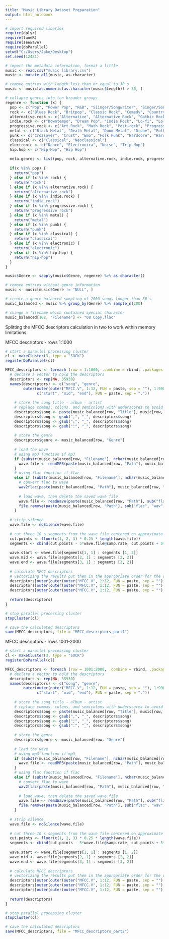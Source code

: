```yaml
---
title: "Music Library Dataset Preparation"
output: html_notebook
---
```


```r
# import required libaries
require(dplyr)
require(tuneR)
require(seewave)
require(doParallel)
setwd("C:/Users/Jake/Desktop")
set.seed(12481)
```

```r
# import the metadata information, format a little
music <- read.csv("music library.csv")
music <- mutate_all(music, as.character)

# remove entries with length less than or equal to 30 s
music <- music[as.numeric(as.character(music$Length)) > 30, ]
```

```r
# collapse genres into ten broader groups
regenre <- function (x) {
  pop <- c("Pop", "Power Pop", "R&B", "Siinger/Songwriter", "Singer/Songwriter", "Reggae", "Funk")
  rock <- c("Blues Rock", "Britpop", "Classic Rock", "Comedy", "Country", "Folk Rock", "New Wave", "Pop Rock", "Rock", "Soundtrack", "Dub")
  alternative.rock <- c("Alternative", "Alternative Rock", "Gothic Rock", "Grunge", "Hard Rock", "Noise Rock", "Numetal", "Stoner Rock", "Industrial")
  indie.rock <- c("Downtempo", "Dream Pop", "Indie Rock", "Lo-fi", "Lo-Fi", "Neo-psychedelia", "Neo-pyschedelia", "Neopsychedelia", "Noise Pop", "Post-punk", "Shoegaze", "Slowcore")
  progressive.rock <- c("Art Rock", "Math Rock", "Post-rock", "Progressive Metal","Power Metal", "Progressive Rock", "Psychedelic Rock", "Space Rock", "Ambient", "Neofolk")
  metal <- c("Black Metal", "Death Metal", "Doom Metal", "Drone", "Folk Metal", "Grindcore", "Heavy Metal", "Melodic Death Metal", "Metalcore", "Stoner Metal", "Technical Death Metal", "Thrash", "Traditional Metal", "Traditional Metall")
  punk <- c("Crossover", "Crust", "Emo", "Folk Punk", "Hardcore", "Hardcore Punk", "Pop Punk", "Post-hardcore", "Punk Rock", "Screamo", "Ska", "Sludge")
  classical <- c("Classical", "Neoclassical")
  electronic <- c("Dance", "Electronica", "Noise", "Trip-Hop")
  hip.hop <- c("Hip-Hop", "Hip Hop")
  
  meta.genres <- list(pop, rock, alternative.rock, indie.rock, progressive.rock, metal, punk, classical, electronic, hip.hop)
  
  if(x %in% pop) {
    return("pop")
  } else if (x %in% rock) {
    return("rock")
  } else if (x %in% alternative.rock) {
    return("alternative rock")
  } else if (x %in% indie.rock) {
    return("indie rock")
  } else if (x %in% progressive.rock) {
    return("progressive rock")
  } else if (x %in% metal) {
    return("metal")
  } else if (x %in% punk) {
    return("punk")
  } else if (x %in% classical) {
    return("classical")
  } else if (x %in% electronic) {
    return("electronic")
  } else if (x %in% hip.hop) {
    return("hip-hop")
  }
}

music$Genre <- sapply(music$Genre, regenre) %>% as.character()

# remove entries without genre information
music <- music[music$Genre != "NULL", ]

# create a genre-balanced sampling of 2000 songs longer than 30 s
music_balanced <- music %>% group_by(Genre) %>% sample_n(200)
```

```r
# change a filename which contained special character
music_balanced[162, "Filename"] <- "08 Copy.flac"
```

Splitting the MFCC descriptors calculation in two to work within memory limitations.

MFCC descriptors - rows 1:1000
```r
# start a parallel processing cluster
cl <- makeCluster(3, type = "SOCK")
registerDoParallel(cl)

MFCC_descriptors <- foreach (row = 1:1000, .combine = rbind, .packages = c("tuneR", "seewave")) %dopar% {
  # declare a vector to hold the descriptors
  descriptors <- rep(NA, 35930)
  names(descriptors) <- c("song", "genre",
        outer(outer(outer("MFCC.V", 1:12, FUN = paste, sep = ""), 1:998, FUN = paste, sep = "."), 
              c("start", "mid", "end"), FUN = paste, sep = "."))
    
    # store the song title - album - artist
    # replace commas, colons, and semicolons with underscores to avoid interferring with reading the csv
    descriptors$song <- paste(music_balanced[row, "Title"], music[row, "Album"], music[row, "Artist"], sep = " - ")
    descriptors$song <- gsub(",", "_", descriptors$song)
    descriptors$song <- gsub(";", "_", descriptors$song)
    descriptors$song <- gsub(":", "_", descriptors$song)
    
    # store the genre
    descriptors$genre <- music_balanced[row, "Genre"]
    
    # load the wave
    # using mp3 function if mp3
    if (substr(music_balanced[row, "Filename"], nchar(music_balanced[row, "Filename"]), nchar(music_balanced[row, "Filename"])) == "3") {
      wave.file <- readMP3(paste(music_balanced[row, "Path"], music_balanced[row, "Filename"], sep = "")) 
    }
    # using flac function if flac
    else if (substr(music_balanced[row, "Filename"], nchar(music_balanced[row, "Filename"]), nchar(music_balanced[row, "Filename"])) == "c") {
      # convert flac to wave
      wav2flac(paste(music_balanced[row, "Path"], music_balanced[row, "Filename"], sep = ""), reverse = TRUE, path2exe = "C:/Users/Jake/Desktop/")
      
      # load wave, then delete the saved wave file
      wave.file <- readWave(paste(music_balanced[row, "Path"], sub("flac", "wav", music_balanced[row, "Filename"]), sep = ""))
      file.remove(paste(music_balanced[row, "Path"], sub("flac", "wav", music_balanced[row, "Filename"]), sep = ""))
    }
    
  # strip silence
  wave.file <- noSilence(wave.file)
  
  # cut three 10 s segments from the wave file centered on approximate quarter points
  cut.points <- floor(c(1, 2, 3) * 0.25 * length(wave.file))
  segments <- cbind(cut.points - 5*wave.file@samp.rate, cut.points + 5*wave.file@samp.rate)
  
  wave.start <- wave.file[segments[1, 1] : segments [1, 2]]
  wave.mid <- wave.file[segments[2, 1] : segments [2, 2]]
  wave.end <- wave.file[segments[3, 1] : segments [3, 2]]
  
  # calculate MFCC descriptors
  # vectorizing the results put them in the appropriate order for the dataframe
  descriptors[outer(outer(outer("MFCC.V", 1:12, FUN = paste, sep = ""), 1:998, FUN = paste, sep = "."), "start", FUN = paste, sep = ".")] <- c(melfcc(wave.start))
  descriptors[outer(outer(outer("MFCC.V", 1:12, FUN = paste, sep = ""), 1:998, FUN = paste, sep = "."), "mid", FUN = paste, sep = ".")] <- c(melfcc(wave.mid))
  descriptors[outer(outer(outer("MFCC.V", 1:12, FUN = paste, sep = ""), 1:998, FUN = paste, sep = "."), "end", FUN = paste, sep = ".")] <- c(melfcc(wave.end))
  
  return(descriptors)
}

# stop parallel processing cluster
stopCluster(cl)

# save the calculated descriptors
save(MFCC_descriptors, file = "MFCC_descriptors_part1")
```

MFCC descriptors - rows 1001-2000
```r
# start a parallel processing cluster
cl <- makeCluster(3, type = "SOCK")
registerDoParallel(cl)

MFCC_descriptors <- foreach (row = 1001:2000, .combine = rbind, .packages = c("tuneR", "seewave")) %dopar% {
  # declare a vector to hold the descriptors
  descriptors <- rep(NA, 35930)
  names(descriptors) <- c("song", "genre",
        outer(outer(outer("MFCC.V", 1:12, FUN = paste, sep = ""), 1:998, FUN = paste, sep = "."), 
              c("start", "mid", "end"), FUN = paste, sep = "."))
    
    # store the song title - album - artist
    # replace commas, colons, and semicolons with underscores to avoid interferring with reading the csv
    descriptors$song <- paste(music_balanced[row, "Title"], music[row, "Album"], music[row, "Artist"], sep = " - ")
    descriptors$song <- gsub(",", "_", descriptors$song)
    descriptors$song <- gsub(";", "_", descriptors$song)
    descriptors$song <- gsub(":", "_", descriptors$song)
    
    # store the genre
    descriptors$genre <- music_balanced[row, "Genre"]
    
    # load the wave
    # using mp3 function if mp3
    if (substr(music_balanced[row, "Filename"], nchar(music_balanced[row, "Filename"]), nchar(music_balanced[row, "Filename"])) == "3") {
      wave.file <- readMP3(paste(music_balanced[row, "Path"], music_balanced[row, "Filename"], sep = "")) 
    }
    # using flac function if flac
    else if (substr(music_balanced[row, "Filename"], nchar(music_balanced[row, "Filename"]), nchar(music_balanced[row, "Filename"])) == "c") {
      # convert flac to wave
      wav2flac(paste(music_balanced[row, "Path"], music_balanced[row, "Filename"], sep = ""), reverse = TRUE, path2exe = "C:/Users/Jake/Desktop/")
      
      # load wave, then delete the saved wave file
      wave.file <- readWave(paste(music_balanced[row, "Path"], sub("flac", "wav", music_balanced[row, "Filename"]), sep = ""))
      file.remove(paste(music_balanced[row, "Path"], sub("flac", "wav", music_balanced[row, "Filename"]), sep = ""))
    }
    
  # strip silence
  wave.file <- noSilence(wave.file)
  
  # cut three 10 s segments from the wave file centered on approximate quarter points
  cut.points <- floor(c(1, 2, 3) * 0.25 * length(wave.file))
  segments <- cbind(cut.points - 5*wave.file@samp.rate, cut.points + 5*wave.file@samp.rate)
  
  wave.start <- wave.file[segments[1, 1] : segments [1, 2]]
  wave.mid <- wave.file[segments[2, 1] : segments [2, 2]]
  wave.end <- wave.file[segments[3, 1] : segments [3, 2]]
  
  # calculate MFCC descriptors
  # vectorizing the results put them in the appropriate order for the dataframe
  descriptors[outer(outer(outer("MFCC.V", 1:12, FUN = paste, sep = ""), 1:998, FUN = paste, sep = "."), "start", FUN = paste, sep = ".")] <- c(melfcc(wave.start))
  descriptors[outer(outer(outer("MFCC.V", 1:12, FUN = paste, sep = ""), 1:998, FUN = paste, sep = "."), "mid", FUN = paste, sep = ".")] <- c(melfcc(wave.mid))
  descriptors[outer(outer(outer("MFCC.V", 1:12, FUN = paste, sep = ""), 1:998, FUN = paste, sep = "."), "end", FUN = paste, sep = ".")] <- c(melfcc(wave.end))
  
  return(descriptors)
}

# stop parallel processing cluster
stopCluster(cl)

# save the calculated descriptors
save(MFCC_descriptors, file = "MFCC_descriptors_part2")
```
